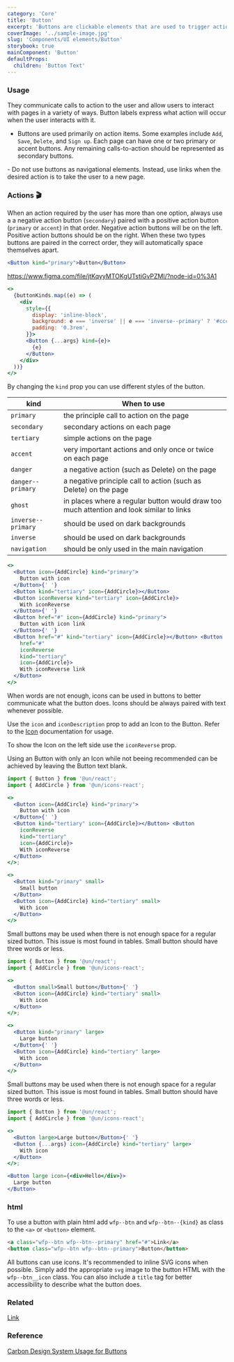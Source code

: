 ```yaml
---
category: 'Core'
title: 'Button'
excerpt: 'Buttons are clickable elements that are used to trigger actions.'
coverImage: '../sample-image.jpg'
slug: 'Components/UI elements/Button'
storybook: true
mainComponent: 'Button'
defaultProps:
  children: 'Button Text'
---
```


### Usage

They communicate calls to action to the user and allow users to interact with pages in a variety of ways. Button labels express what action will occur when the user interacts with it.

<DoUse>

- Buttons are used primarily on action items. Some examples include `Add`, `Save`, `Delete`, and `Sign up`. Each page can have one or two primary or accent buttons. Any remaining calls-to-action should be represented as secondary buttons.

</DoUse>

<DoNotUse>
  - Do not use buttons as navigational elements. Instead, use links when the
  desired action is to take the user to a new page.
</DoNotUse>

### Actions 🎬

When an action required by the user has more than one option, always use a a negative action button (`secondary`) paired with a positive action button (`primary` or `accent`) in that order. Negative action buttons will be on the left. Positive action buttons should be on the right. When these two types buttons are paired in the correct order, they will automatically space themselves apart.

```jsx live
<Button kind="primary">Button</Button>
```

https://www.figma.com/file/jtKqyyMTOKgUTstiGvPZMl/?node-id=0%3A1

```jsx live
<>
  {buttonKinds.map((e) => (
    <div
      style={{
        display: 'inline-block',
        background: e === 'inverse' || e === 'inverse--primary' ? '#ccc' : '',
        padding: '0.3rem',
      }}>
      <Button {...args} kind={e}>
        {e}
      </Button>
    </div>
  ))}
</>
```

By changing the `kind` prop you can use different styles of the button.

| kind               | When to use                                                                              |
| ------------------ | ---------------------------------------------------------------------------------------- |
| `primary`          | the principle call to action on the page                                                 |
| `secondary`        | secondary actions on each page                                                           |
| `tertiary`         | simple actions on the page                                                               |
| `accent`           | very important actions and only once or twice on each page                               |
| `danger`           | a negative action (such as Delete) on the page                                           |
| `danger--primary`  | a negative principle call to action (such as Delete) on the page                         |
| `ghost`            | in places where a regular button would draw too much attention and look similar to links |
| `inverse--primary` | should be used on dark backgrounds                                                       |
| `inverse`          | should be used on dark backgrounds                                                       |
| `navigation`       | should be only used in the main navigation                                               |

```jsx live
<>
  <Button icon={AddCircle} kind="primary">
    Button with icon
  </Button>{' '}
  <Button kind="tertiary" icon={AddCircle}></Button>
  <Button iconReverse kind="tertiary" icon={AddCircle}>
    With iconReverse
  </Button>{' '}
  <Button href="#" icon={AddCircle} kind="primary">
    Button with icon link
  </Button>{' '}
  <Button href="#" kind="tertiary" icon={AddCircle}></Button> <Button
    href="#"
    iconReverse
    kind="tertiary"
    icon={AddCircle}>
    With iconReverse link
  </Button>
</>
```

When words are not enough, icons can be used in buttons to better communicate what the button does. Icons should be
always paired with text whenever possible.

Use the `icon` and `iconDescription` prop to add an Icon to the Button. Refer to the [Icon](?selectedKind=Icon) documentation for usage.

To show the Icon on the left side use the `iconReverse` prop.

Using an Button with only an Icon while not beeing recommended can be achieved by leaving the Button text blank.

```jsx live
import { Button } from '@un/react';
import { AddCircle } from '@un/icons-react';

<>
  <Button icon={AddCircle} kind="primary">
    Button with icon
  </Button>{' '}
  <Button kind="tertiary" icon={AddCircle}></Button> <Button
    iconReverse
    kind="tertiary"
    icon={AddCircle}>
    With iconReverse
  </Button>
</>;
```

```jsx live
<>
  <Button kind="primary" small>
    Small button
  </Button>
  <Button icon={AddCircle} kind="tertiary" small>
    With icon
  </Button>
</>
```

Small buttons may be used when there is not enough space for a
regular sized button. This issue is most found in tables. Small button should have three words
or less.

```jsx live
import { Button } from '@un/react';
import { AddCircle } from '@un/icons-react';

<>
  <Button small>Small button</Button>{' '}
  <Button icon={AddCircle} kind="tertiary" small>
    With icon
  </Button>
</>;
```

```jsx live
<>
  <Button kind="primary" large>
    Large button
  </Button>{' '}
  <Button icon={AddCircle} kind="tertiary" large>
    With icon
  </Button>
</>
```

Small buttons may be used when there is not enough space for a
regular sized button. This issue is most found in tables. Small button should have three words
or less.

```jsx live
import { Button } from '@un/react';
import { AddCircle } from '@un/icons-react';

<>
  <Button large>Large button</Button>{' '}
  <Button {...args} icon={AddCircle} kind="tertiary" large>
    With icon
  </Button>
</>;
```

```jsx live
<Button large icon={<div>Hello</div>}>
  Large button
</Button>
```

### html

To use a button with plain html add `wfp--btn` and `wfp--btn--{kind}` as class to the `<a>` or `<button>` element.

```html
<a class="wfp--btn wfp--btn--primary" href="#">Link</a>
<button class="wfp--btn wfp--btn--primary">Button</button>
```

All buttons can use icons. It's recommended to inline SVG icons when possible. Simply add the appropriate `svg` image to the button HTML with the `wfp--btn__icon` class. You can also include a `title` tag for better accessibility to describe what the button does.

### Related

[Link](?path=/docs/components-link--link-regular)

### Reference

[Carbon Design System Usage for Buttons](https://next.carbondesignsystem.com/components/button)
